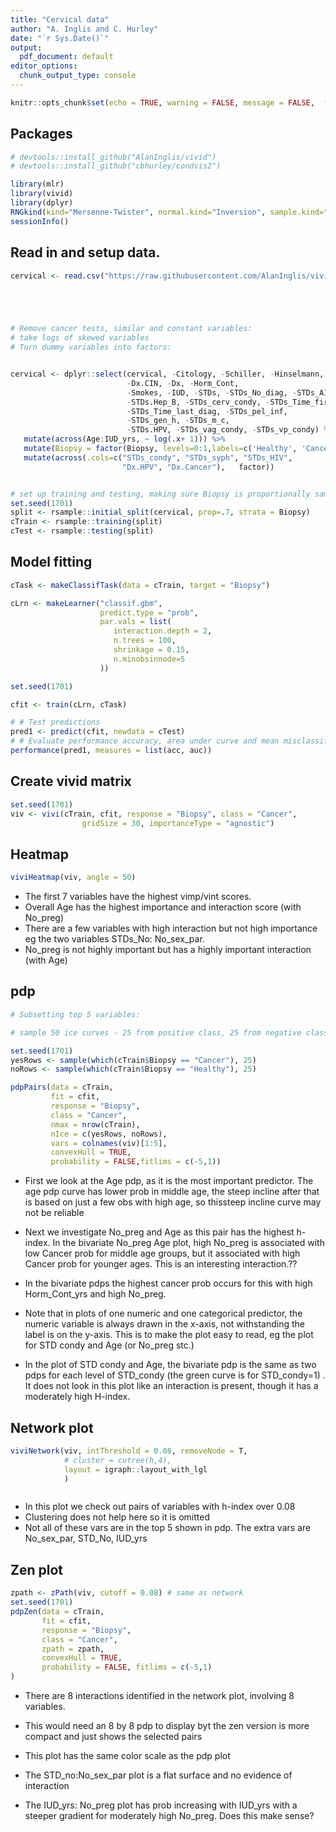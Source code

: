 ```yaml
---
title: "Cervical data"
author: "A. Inglis and C. Hurley"
date: "`r Sys.Date()`"
output:
  pdf_document: default
editor_options:
  chunk_output_type: console
---
```


```r
knitr::opts_chunk$set(echo = TRUE, warning = FALSE, message = FALSE,  fig.width=5, fig.height=5 ,fig.align="center",fig.path="cfigs/")
```


## Packages
```r
# devtools::install_github("AlanInglis/vivid")
# devtools::install_github("cbhurley/condvis2")

library(mlr)
library(vivid)
library(dplyr)
RNGkind(kind="Mersenne-Twister", normal.kind="Inversion", sample.kind="Rejection" ) # defaults
sessionInfo()
```

## Read in and setup data.

```r
cervical <- read.csv("https://raw.githubusercontent.com/AlanInglis/vivid/master/paperCodeData/cervicalCancer.csv",sep=",",  na.strings = c('?'), stringsAsFactors = FALSE)





# Remove cancer tests, similar and constant variables:
# take logs of skewed variables
# Turn dummy variables into factors:


cervical <- dplyr::select(cervical, -Citology, -Schiller, -Hinselmann,
                          -Dx.CIN, -Dx, -Horm_Cont,
                          -Smokes, -IUD, -STDs, -STDs_No_diag, -STDs_AIDS,
                          -STDs.Hep_B, -STDs_cerv_condy, -STDs_Time_first_diag,
                          -STDs_Time_last_diag, -STDs_pel_inf,
                          -STDs_gen_h, -STDs_m_c,
                          -STDs.HPV, -STDs_vag_condy, -STDs_vp_condy) %>%
   mutate(across(Age:IUD_yrs, ~ log(.x+ 1))) %>%
   mutate(Biopsy = factor(Biopsy, levels=0:1,labels=c('Healthy', 'Cancer') )) %>%
   mutate(across(.cols=c("STDs_condy", "STDs_syph", "STDs_HIV",
                         "Dx.HPV", "Dx.Cancer"),   factor))


# set up training and testing, making sure Biopsy is proportionally sampled
set.seed(1701)
split <- rsample::initial_split(cervical, prop=.7, strata = Biopsy)
cTrain <- rsample::training(split)
cTest <- rsample::testing(split)

```

## Model fitting

```r
cTask <- makeClassifTask(data = cTrain, target = "Biopsy")

cLrn <- makeLearner("classif.gbm",
                    predict.type = "prob",
                    par.vals = list(
                       interaction.depth = 2,
                       n.trees = 100,
                       shrinkage = 0.15,
                       n.minobsinnode=5
                    ))

set.seed(1701)

cfit <- train(cLrn, cTask)

# # Test predictions
pred1 <- predict(cfit, newdata = cTest)
# # Evaluate performance accuracy, area under curve and mean misclassification error
performance(pred1, measures = list(acc, auc))
```


## Create vivid matrix 
```r

set.seed(1701)
viv <- vivi(cTrain, cfit, response = "Biopsy", class = "Cancer",
                gridSize = 30, importanceType = "agnostic")

```

## Heatmap

```r
viviHeatmap(viv, angle = 50)

```

- The first 7 variables have the highest vimp/vint scores.  
- Overall Age has the highest importance and interaction score (with No_preg)
- There are a few variables with high interaction but not high importance  eg the two variables STDs_No: No_sex_par.
-  No_preg is not highly important but has a highly important interaction (with Age)


## pdp

```r
# Subsetting top 5 variables:

# sample 50 ice curves - 25 from positive class, 25 from negative class:

set.seed(1701)
yesRows <- sample(which(cTrain$Biopsy == "Cancer"), 25)
noRows <- sample(which(cTrain$Biopsy == "Healthy"), 25)

pdpPairs(data = cTrain,
         fit = cfit,
         response = "Biopsy",
         class = "Cancer",
         nmax = nrow(cTrain),
         nIce = c(yesRows, noRows),
         vars = colnames(viv)[1:5],
         convexHull = TRUE,
         probability = FALSE,fitlims = c(-5,1))
```

-  First we look at the Age pdp, as it is the most important predictor. The age pdp curve has lower prob in middle age,  the steep incline after that is based on just a few obs with high age, so thissteep incline curve may not be reliable

- Next we investigate No_preg and Age as this pair has the highest h-index. In the bivariate No_preg Age plot, high No_preg is associated with low Cancer prob for middle age groups, but it associated with high Cancer prob for younger ages. This is an interesting interaction.??


- In the bivariate pdps the highest cancer prob occurs for this with high Horm_Cont_yrs  and high No_preg.

- Note that in plots of one numeric and one categorical predictor, the numeric variable is always drawn in the x-axis, not withstanding the label is on the y-axis. This is to make the plot easy to read, eg the plot for  STD condy and Age (or No_preg stc.)

- In the plot of STD condy and Age, the bivariate pdp is the same as two pdps for each level of STD_condy (the green curve is for STD_condy=1)  . It does not look in this plot like an interaction is present, though it has a moderately high H-index. 



## Network plot

```r
viviNetwork(viv, intThreshold = 0.08, removeNode = T,
            # cluster = cutree(h,4),
            layout = igraph::layout_with_lgl
            )



```

- In this plot we check out pairs of variables with h-index over 0.08
- Clustering does not help here so it is omitted
- Not all of these vars are in the top 5 shown in pdp. The extra vars are No_sex_par, STD_No, IUD_yrs

## Zen plot


```r
zpath <- zPath(viv, cutoff = 0.08) # same as network
set.seed(1701)
pdpZen(data = cTrain,
       fit = cfit,
       response = "Biopsy",
       class = "Cancer",
       zpath = zpath,
       convexHull = TRUE,
       probability = FALSE, fitlims = c(-5,1)
)
```

- There are 8 interactions identified in the network plot, involving 8 variables.

- This would need an 8 by 8 pdp to display byt the zen version is more compact and just shows the selected pairs

- This plot has the same color scale as the pdp plot

- The STD_no:No_sex_par plot is a flat surface and no evidence of interaction

- The IUD_yrs: No_preg plot has prob increasing with IUD_yrs with a steeper gradient for moderately high No_preg. Does this make sense? 
